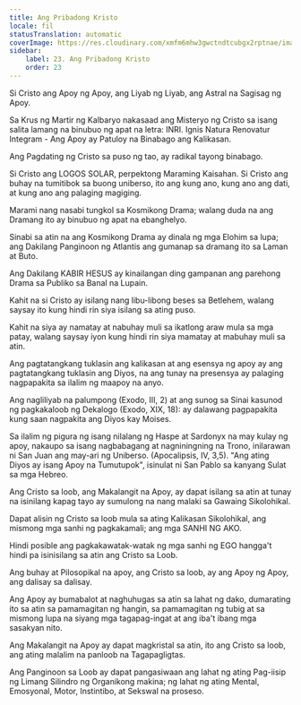 ```yaml
---
title: Ang Pribadong Kristo
locale: fil
statusTranslation: automatic
coverImage: https://res.cloudinary.com/xmfm6mhw3gwctndtcubgx2rptnae/image/upload/v1741354419/small_cover_la_gran_rebelion_28716e29d2.webp
sidebar:
    label: 23. Ang Pribadong Kristo
    order: 23
---
```

Si Cristo ang Apoy ng Apoy, ang Liyab ng Liyab, ang Astral na Sagisag ng Apoy.

Sa Krus ng Martir ng Kalbaryo nakasaad ang Misteryo ng Cristo sa isang salita lamang na binubuo ng apat na letra: INRI. Ignis Natura Renovatur Integram - Ang Apoy ay Patuloy na Binabago ang Kalikasan.

Ang Pagdating ng Cristo sa puso ng tao, ay radikal tayong binabago.

Si Cristo ang LOGOS SOLAR, perpektong Maraming Kaisahan. Si Cristo ang buhay na tumitibok sa buong uniberso, ito ang kung ano, kung ano ang dati, at kung ano ang palaging magiging.

Marami nang nasabi tungkol sa Kosmikong Drama; walang duda na ang Dramang ito ay binubuo ng apat na ebanghelyo.

Sinabi sa atin na ang Kosmikong Drama ay dinala ng mga Elohim sa lupa; ang Dakilang Panginoon ng Atlantis ang gumanap sa dramang ito sa Laman at Buto.

Ang Dakilang KABIR HESUS ay kinailangan ding gampanan ang parehong Drama sa Publiko sa Banal na Lupain.

Kahit na si Cristo ay isilang nang libu-libong beses sa Betlehem, walang saysay ito kung hindi rin siya isilang sa ating puso.

Kahit na siya ay namatay at nabuhay muli sa ikatlong araw mula sa mga patay, walang saysay iyon kung hindi rin siya mamatay at mabuhay muli sa atin.

Ang pagtatangkang tuklasin ang kalikasan at ang esensya ng apoy ay ang pagtatangkang tuklasin ang Diyos, na ang tunay na presensya ay palaging nagpapakita sa ilalim ng maapoy na anyo.

Ang nagliliyab na palumpong (Exodo, III, 2) at ang sunog sa Sinai kasunod ng pagkakaloob ng Dekalogo (Exodo, XIX, 18): ay dalawang pagpapakita kung saan nagpakita ang Diyos kay Moises.

Sa ilalim ng pigura ng isang nilalang ng Haspe at Sardonyx na may kulay ng apoy, nakaupo sa isang nagbabagang at nagniningning na Trono, inilarawan ni San Juan ang may-ari ng Uniberso. (Apocalipsis, IV, 3,5). "Ang ating Diyos ay isang Apoy na Tumutupok", isinulat ni San Pablo sa kanyang Sulat sa mga Hebreo.

Ang Cristo sa loob, ang Makalangit na Apoy, ay dapat isilang sa atin at tunay na isinilang kapag tayo ay sumulong na nang malaki sa Gawaing Sikolohikal.

Dapat alisin ng Cristo sa loob mula sa ating Kalikasan Sikolohikal, ang mismong mga sanhi ng pagkakamali; ang mga SANHI NG AKO.

Hindi posible ang pagkakawatak-watak ng mga sanhi ng EGO hangga't hindi pa isinisilang sa atin ang Cristo sa Loob.

Ang buhay at Pilosopikal na apoy, ang Cristo sa loob, ay ang Apoy ng Apoy, ang dalisay sa dalisay.

Ang Apoy ay bumabalot at naghuhugas sa atin sa lahat ng dako, dumarating ito sa atin sa pamamagitan ng hangin, sa pamamagitan ng tubig at sa mismong lupa na siyang mga tagapag-ingat at ang iba't ibang mga sasakyan nito.

Ang Makalangit na Apoy ay dapat magkristal sa atin, ito ang Cristo sa loob, ang ating malalim na panloob na Tagapagligtas.

Ang Panginoon sa Loob ay dapat pangasiwaan ang lahat ng ating Pag-iisip ng Limang Silindro ng Organikong makina; ng lahat ng ating Mental, Emosyonal, Motor, Instintibo, at Sekswal na proseso.

